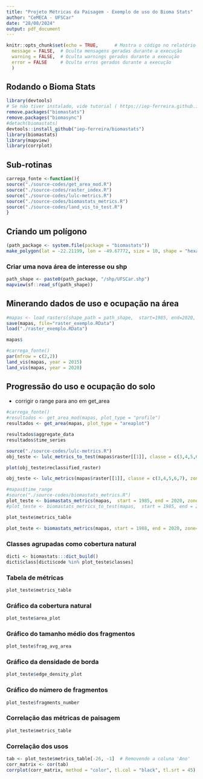 ```yaml
---
title: "Projeto Métricas da Paisagem - Exemplo de uso do Bioma Stats"
author: "CeMECA - UFSCar"
date: "28/08/2024"
output: pdf_document
---
```


```r
knitr::opts_chunk$set(echo = TRUE,      # Mostra o código no relatório
  message = FALSE,  # Oculta mensagens geradas durante a execução
  warning = FALSE,  # Oculta warnings gerados durante a execução
  error = FALSE     # Oculta erros gerados durante a execução 
  )
```

## Rodando o Bioma Stats

```r
library(devtools)
# Se não tiver instalado, vide tutorial ( https://iep-ferreira.github.io/biomastats/ )
remove.packages("biomastats")
remove.packages("biomasync")
#detach(biomastats)
devtools::install_github("iep-ferreira/biomastats")
library(biomastats)
library(mapview)
library(corrplot)
```

## Sub-rotinas

```r
carrega_fonte <-function(){
source("./source-codes/get_area_mod.R")
source("./source-codes/raster_index.R")
source("./source-codes/lulc-metrics.R")
source("./source-codes/biomastats_metrics.R")
source("./source-codes/land_vis_to_test.R")
}
```

## Criando um polígono 

```r
(path_package <- system.file(package = "biomastats"))
make_polygon(lat = -22.21199, lon = -49.67772, size = 10, shape = "hexagon")
```


### Criar uma nova área de interesse ou shp 

```r
path_shape <- paste0(path_package, "/shp/UFSCar.shp")
mapview(sf::read_sf(path_shape))
```


## Minerando dados de uso e ocupação na área

```r
#mapas <- load_rasters(shape_path = path_shape,  start=1985, end=2020, data_from = "download")
save(mapas, file="raster_exemplo.RData")
load("./raster_exemplo.RData")
```

```r
mapas$
```


```r
#carrega_fonte()
par(mfrow = c(2,2))
land_vis(mapas, year = 2015)
land_vis(mapas, year = 2020)
```

## Progressão do uso e ocupação do solo

- corrigir o range para ano em get_area

```r
#carrega_fonte()
#resultados <- get_area_mod(mapas, plot_type = "profile")
resultados <- get_area(mapas, plot_type = "areaplot")
```

```r
resultados$aggregate_data
resultados$time_series
```

```r
source("./source-codes/lulc-metrics.R")
obj_teste <- lulc_metrics_to_test(mapas$raster[[1]], classe = c(3,4,5,6,7), zone = "20", hemisphere = "south", export.raster = TRUE)
```

```r
plot(obj_teste$reclassified_raster)
```

```r
obj_teste <- lulc_metrics(mapas$raster[[1]], classe = c(3,4,5,6,7), zone = "20", hemisphere = "south", export.raster = FALSE)
```


```r
#mapas$time_range
#source("./source-codes/biomastats_metrics.R")
plot_teste <- biomastats_metrics(mapas,  start = 1985, end = 2020, zone="20", hemisphere ="south")
#plot_teste <- biomastats_metrics_to_test(mapas,  start = 1985, end = 2020, zone="20", hemisphere ="south")
```

```r
plot_teste$metrics_table
```



```r
plot_teste <- biomastats_metrics(mapas, start = 1988, end = 2020, zone="20", hemisphere ="south")
```

### Classes agrupadas como cobertura natural

```r
dicti <- biomastats:::dict_build()
dicti$class[dicti$code %in% plot_teste$classes]
```
### Tabela de métricas

```r
plot_teste$metrics_table
```

### Gráfico da cobertura natural

```r
plot_teste$area_plot
```

### Gráfico do tamanho médio dos fragmentos


```r
plot_teste$frag_avg_area
```

### Gráfico da densidade de borda

```r
plot_teste$edge_density_plot
```

### Gráfico do número de fragmentos

```r
plot_teste$fragments_number
```

### Correlação das métricas de paisagem

```r
plot_teste$metrics_table
```

### Correlação dos usos

```r
tab <- plot_teste$metrics_table[-26, -1]  # Removendo a coluna 'Ano'
corr_matrix <- cor(tab)
corrplot(corr_matrix, method = "color", tl.col = "black", tl.srt = 45)
```

<!-- ### Visualizador de raster reclassificado -->

<!-- (Ainda não está funcionando) -->

<!-- ```{r} -->
<!-- land_vis_rec <- function(raster) -->
<!-- { -->
<!--     raster <- projectRaster(raster, crs = "+proj=longlat +datum=WGS84") -->
<!--     raster <- as(raster, "SpatialPixelsDataFrame") -->
<!--     dat <- as.data.frame(raster) -->
<!--     names(dat) <- c("value", "x", "y") -->
<!--     p <- ggplot2::ggplot(data = dat, ggplot2::aes(x = x, y = y,  -->
<!--         fill = factor(value))) + ggplot2::geom_tile() + ggplot2::coord_sf(crs = "+proj=longlat +datum=WGS84") +  -->
<!--         ggspatial::annotation_scale(width_hint = 0.2, style = "bar",  -->
<!--             location = "br", unit_category = "metric") +  -->
<!--         ggspatial::annotation_north_arrow(location = "tr",  -->
<!--             which_north = "true", pad_x = grid::unit(0.1,  -->
<!--                 "in"), pad_y = grid::unit(0.2, "in"),  -->
<!--             style = ggspatial::north_arrow_fancy_orienteering) +  -->
<!--         ggplot2::xlab("Longitude") + ggplot2::ylab("Latitude")  -->
<!--     return(p) -->
<!-- } -->
<!-- ``` -->

<!-- ```{r} -->
<!-- land_vis_rec(result_metrics$reclassified_raster) -->
<!-- ``` -->

